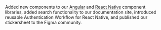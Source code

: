 Added new components to our [Angular](https://pxblue-components.github.io/angular) and [React Native](https://pxblue-components.github.io/react-native) component libraries, added search functionality to our documentation site, introduced reusable Authentication Workflow for React Native, and published our stickersheet to the Figma community.
